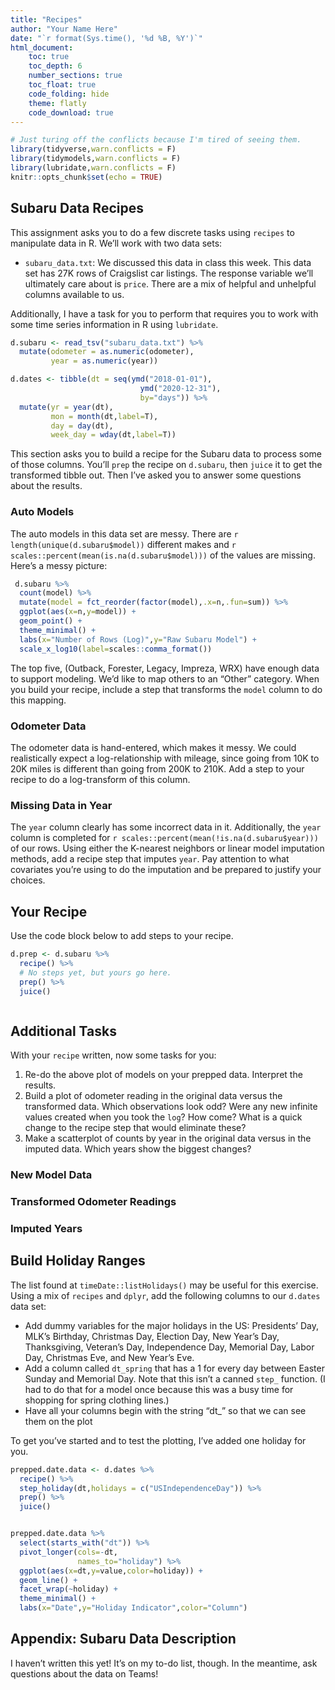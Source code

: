 ```yaml
---
title: "Recipes"
author: "Your Name Here"
date: "`r format(Sys.time(), '%d %B, %Y')`"
html_document:
    toc: true
    toc_depth: 6
    number_sections: true
    toc_float: true
    code_folding: hide
    theme: flatly
    code_download: true
---
```


```r
# Just turing off the conflicts because I'm tired of seeing them.
library(tidyverse,warn.conflicts = F)
library(tidymodels,warn.conflicts = F)
library(lubridate,warn.conflicts = F)
knitr::opts_chunk$set(echo = TRUE)
```


## Subaru Data Recipes

This assignment asks you to do a few discrete tasks using `recipes` to 
manipulate data in R. We'll work with two data sets: 

* `subaru_data.txt`: We discussed this data in class this week. This data set has
27K rows of Craigslist car listings. The response variable we'll ultimately care
about is `price`. There are a mix of helpful and unhelpful columns available 
to us. 

Additionally, I have a task for you to perform that requires you to work 
with some time series information in R using `lubridate`. 

```r
d.subaru <- read_tsv("subaru_data.txt") %>% 
  mutate(odometer = as.numeric(odometer),
         year = as.numeric(year))

d.dates <- tibble(dt = seq(ymd("2018-01-01"),
                             ymd("2020-12-31"),
                             by="days")) %>% 
  mutate(yr = year(dt),
         mon = month(dt,label=T),
         day = day(dt),
         week_day = wday(dt,label=T))


```

This section asks you to build a recipe for the Subaru data to process 
some of those columns. You'll `prep` the recipe on `d.subaru`, then
`juice` it to get the transformed tibble out. Then I've asked you to answer 
some questions about the results. 

### Auto Models

The auto models in this data set are messy. There are 
`r length(unique(d.subaru$model))` different makes and 
`r scales::percent(mean(is.na(d.subaru$model)))` of the values 
are missing. Here's a messy picture: 

```r
 d.subaru %>% 
  count(model) %>% 
  mutate(model = fct_reorder(factor(model),.x=n,.fun=sum)) %>% 
  ggplot(aes(x=n,y=model)) + 
  geom_point() + 
  theme_minimal() + 
  labs(x="Number of Rows (Log)",y="Raw Subaru Model") + 
  scale_x_log10(label=scales::comma_format())

```

The top five, (Outback, Forester, Legacy, Impreza, WRX) have enough data to
support modeling. We'd like to map others to an "Other" category. When you build
your recipe, include a step that transforms the `model` column to do this mapping.

### Odometer Data

The odometer data is hand-entered, which makes it messy. We could realistically
expect a log-relationship with mileage, since going from 10K to 20K miles is 
different than going from 200K to 210K. Add a step to your recipe to do 
a log-transform of this column. 

### Missing Data in Year

The `year` column clearly has some incorrect data in it. Additionally, 
the `year` column is completed for `r scales::percent(mean(!is.na(d.subaru$year)))`
of our rows. Using either the K-nearest neighbors or linear model imputation 
methods, add a recipe step that imputes `year`. Pay attention to what covariates
you're using to do the imputation and be prepared to justify your choices. 

## Your Recipe

Use the code block below to add steps to your recipe. 

```r
d.prep <- d.subaru %>% 
  recipe() %>% 
  # No steps yet, but yours go here. 
  prep() %>% 
  juice()



```

## Additional Tasks

With your `recipe` written, now some tasks for you: 

1. Re-do the above plot of models on your prepped data. Interpret the results. 
1. Build a plot of odometer reading in the original data versus the transformed
data. Which observations look odd? Were any new infinite values created when you 
took the `log`? How come? What is a quick change to the recipe step that would 
eliminate these? 
1. Make a scatterplot of counts by year in the original data versus in the 
imputed data. Which years show the biggest changes? 

### New Model Data

<!-- Your work here. --> 


### Transformed Odometer Readings

<!-- Your work here. --> 

### Imputed Years


<!-- Your work here. --> 

## Build Holiday Ranges

The list found at `timeDate::listHolidays()` may be useful for this exercise. 
Using a mix of `recipes` and `dplyr`, add the following columns to our `d.dates`
data set: 

* Add dummy variables for the major holidays in the US: Presidents' Day, 
  MLK's Birthday, Christmas Day, Election Day, New Year's Day, Thanksgiving, 
  Veteran's Day, Independence Day, Memorial Day, Labor Day, Christmas Eve, and
  New Year's Eve. 
* Add a column called `dt_spring` that has a 1 for every day between 
  Easter Sunday and Memorial Day. Note that this isn't a canned `step_` function.
  (I had to do that for a model once because this was a busy time for shopping
  for spring clothing lines.)
* Have all your columns begin with the string "dt_" so that we can see them on the 
  plot
  
To get you've started and to test the plotting, I've added one holiday for you. 

```r
prepped.date.data <- d.dates %>% 
  recipe() %>% 
  step_holiday(dt,holidays = c("USIndependenceDay")) %>% 
  prep() %>% 
  juice()


prepped.date.data %>% 
  select(starts_with("dt")) %>% 
  pivot_longer(cols=-dt,
               names_to="holiday") %>% 
  ggplot(aes(x=dt,y=value,color=holiday)) + 
  geom_line() + 
  facet_wrap(~holiday) + 
  theme_minimal() + 
  labs(x="Date",y="Holiday Indicator",color="Column")


```


## Appendix: Subaru Data Description

I haven't written this yet! It's on my to-do list, though. In the meantime,
ask questions about the data on Teams!


